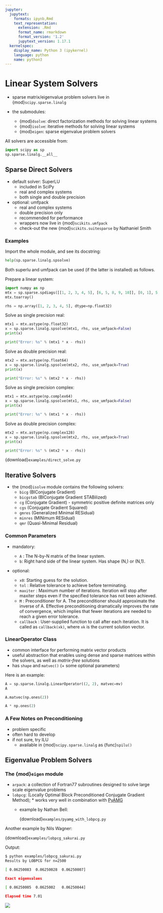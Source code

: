```yaml
---
jupyter:
  jupytext:
    formats: ipynb,Rmd
    text_representation:
      extension: .Rmd
      format_name: rmarkdown
      format_version: '1.2'
      jupytext_version: 1.17.1
  kernelspec:
    display_name: Python 3 (ipykernel)
    language: python
    name: python3
---
```


# Linear System Solvers

- sparse matrix/eigenvalue problem solvers live in {mod}`scipy.sparse.linalg`

- the submodules:
  - {mod}`dsolve`: direct factorization methods for solving linear systems
  - {mod}`isolve`: iterative methods for solving linear systems
  - {mod}`eigen`: sparse eigenvalue problem solvers

All solvers are accessible from:

```python
import scipy as sp
sp.sparse.linalg.__all__
```

## Sparse Direct Solvers

- default solver: SuperLU
  - included in SciPy
  - real and complex systems
  - both single and double precision
- optional: umfpack
  - real and complex systems
  - double precision only
  - recommended for performance
  - wrappers now live in {mod}`scikits.umfpack`
  - check-out the new {mod}`scikits.suitesparse` by Nathaniel Smith

### Examples

Import the whole module, and see its docstring:

```python
help(sp.sparse.linalg.spsolve)
```

Both superlu and umfpack can be used (if the latter is installed) as follows.

Prepare a linear system:

```python
import numpy as np
mtx = sp.sparse.spdiags([[1, 2, 3, 4, 5], [6, 5, 8, 9, 10]], [0, 1], 5, 5, "csc")
mtx.toarray()
```

```python
rhs = np.array([1, 2, 3, 4, 5], dtype=np.float32)
```

Solve as single precision real:


```python
mtx1 = mtx.astype(np.float32)
x = sp.sparse.linalg.spsolve(mtx1, rhs, use_umfpack=False)
print(x)
```

```python
print("Error: %s" % (mtx1 * x - rhs))
```

Solve as double precision real:

```python
mtx2 = mtx.astype(np.float64)
x = sp.sparse.linalg.spsolve(mtx2, rhs, use_umfpack=True)
print(x)
```

```python
print("Error: %s" % (mtx2 * x - rhs))
```

Solve as single precision complex:

```python
mtx1 = mtx.astype(np.complex64)
x = sp.sparse.linalg.spsolve(mtx1, rhs, use_umfpack=False)
print(x)
```

```python
print("Error: %s" % (mtx1 * x - rhs))
```

Solve as double precision complex:

```python
mtx2 = mtx.astype(np.complex128)
x = sp.sparse.linalg.spsolve(mtx2, rhs, use_umfpack=True)
print(x)
```

```python
print("Error: %s" % (mtx2 * x - rhs))
```

{download}`examples/direct_solve.py`


## Iterative Solvers

- the {mod}`isolve` module contains the following solvers:
  - `bicg` (BIConjugate Gradient)
  - `bicgstab` (BIConjugate Gradient STABilized)
  - `cg` (Conjugate Gradient) - symmetric positive definite matrices
    only
  - `cgs` (Conjugate Gradient Squared)
  - `gmres` (Generalized Minimal RESidual)
  - `minres` (MINimum RESidual)
  - `qmr` (Quasi-Minimal Residual)


### Common Parameters

- mandatory:

  - `A` : The N-by-N matrix of the linear system.
  - `b`: Right hand side of the linear system. Has shape (N,) or (N,1).

- optional:

  - `x0`: Starting guess for the solution.
  - `tol` : Relative tolerance to achieve before terminating.
  - `maxiter` : Maximum number of iterations. Iteration will stop after maxiter
    steps even if the specified tolerance has not been achieved.
  - `M` : Preconditioner for A. The preconditioner should approximate the
    inverse of A. Effective preconditioning dramatically improves the
    rate of convergence, which implies that fewer iterations are needed
    to reach a given error tolerance.
  - `callback` : User-supplied function to call after each iteration. It is
    called as `callback(xk)`, where `xk` is the current solution vector.


### LinearOperator Class

- common interface for performing matrix vector products
- useful abstraction that enables using dense and sparse matrices within
  the solvers, as well as *matrix-free* solutions
- has `shape` and `matvec()` (+ some optional parameters)

Here is an example:

```python
A = sp.sparse.linalg.LinearOperator((2, 2), matvec=mv)
A
```

```python
A.matvec(np.ones(2))
```

```python
A * np.ones(2)
```


### A Few Notes on Preconditioning

- problem specific
- often hard to develop
- if not sure, try ILU
  - available in {mod}`scipy.sparse.linalg` as {func}`spilu()`

## Eigenvalue Problem Solvers

### The {mod}`eigen` module

- `arpack`: a collection of Fortran77 subroutines designed to solve large scale eigenvalue problems
- `lobpcg`: (Locally Optimal Block Preconditioned Conjugate
  Gradient Method); \* works very well in combination with
  [PyAMG](https://github.com/pyamg/pyamg)
  - example by Nathan Bell:

    {download}`examples/pyamg_with_lobpcg.py`

Another example by Nils Wagner:

{download}`examples/lobpcg_sakurai.py`

Output:

```bash
$ python examples/lobpcg_sakurai.py
Results by LOBPCG for n=2500

[ 0.06250083  0.06250028  0.06250007]

Exact eigenvalues

[ 0.06250005  0.0625002   0.06250044]

Elapsed time 7.01
```

![](figures/lobpcg_eigenvalues.png)

